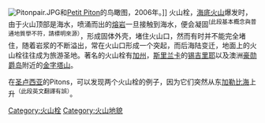 {{expand|time=2014-11-18T21:09:58+00:00}}
{{unreferenced|time=2014-11-18T21:09:58+00:00}}
[[File:Pitonpair.JPG|right]]和[[Petit_Piton|Petit Piton]]的鸟瞰图，2006年。]]
火山栓，[[海底火山|海底火山]]爆发时，由于火山顶部是海水，喷涌而出的[[熔岩|熔岩]]一旦接触到海水，便会凝固<sup>(此段基本概念與普通地質學不符，請標明來源）</sup>，形成固体外壳，堵住火山口，然而有时并不能完全堵住，随着岩浆的不断溢出，常在火山口形成一个突起，而后海陆变迁，地面上的火山栓往往成为旅游圣地。著名的火山栓有[[加州|加州]]{{le|莫洛岩石|Morro Rock}}，[[斯里兰卡|斯里兰卡]]的[[锡吉里耶|锡吉里耶]]以及澳洲[[豪勋爵岛|豪勋爵岛]]附近的[[柏尔的金字塔|金字塔山]]。    

在[[圣卢西亚|圣卢西亚]]的Pitons，可以发现两个火山栓的例子，因为它们突然从东[[加勒比海|加勒比海]]上升<sup>（此段英文翻譯有誤）</sup>。

[[Category:火山栓|Category:火山栓]]
[[Category:火山地貌|Category:火山地貌]]